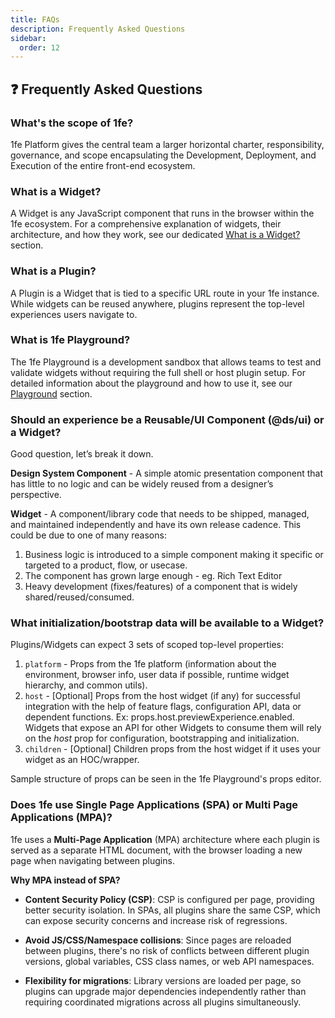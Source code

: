 ```yaml
---
title: FAQs
description: Frequently Asked Questions
sidebar:
  order: 12
---
```



## ❓ Frequently Asked Questions

### What's the scope of 1fe?

1fe Platform gives the central team a larger horizontal charter, responsibility, governance, and scope encapsulating the Development, Deployment, and Execution of the entire front-end ecosystem.

### What is a Widget?

A Widget is any JavaScript component that runs in the browser within the 1fe ecosystem. For a comprehensive explanation of widgets, their architecture, and how they work, see our dedicated [What is a Widget?](../widgets/) section.

### What is a Plugin?

A Plugin is a Widget that is tied to a specific URL route in your 1fe instance. While widgets can be reused anywhere, plugins represent the top-level experiences users navigate to.

### What is 1fe Playground?

The 1fe Playground is a development sandbox that allows teams to test and validate widgets without requiring the full shell or host plugin setup. For detailed information about the playground and how to use it, see our [Playground](../playground) section.

### Should an experience be a Reusable/UI Component (@ds/ui) or a Widget?

Good question, let’s break it down.

**Design System Component** - A simple atomic presentation component that has little to no logic and can be widely reused from a designer’s perspective.

**Widget** - A component/library code that needs to be shipped, managed, and maintained independently and have its own release cadence. This could be due to one of many reasons:

1.  Business logic is introduced to a simple component making it specific or targeted to a product, flow, or usecase.
2.  The component has grown large enough - eg. Rich Text Editor
3.  Heavy development (fixes/features) of a component that is widely shared/reused/consumed.

### What initialization/bootstrap data will be available to a Widget?

Plugins/Widgets can expect 3 sets of scoped top-level properties:

1.  `platform` - Props from the 1fe platform (information about the environment, browser info, user data if possible, runtime widget hierarchy, and common utils).
2.  `host` - [Optional] Props from the host widget (if any) for successful integration with the help of feature flags, configuration API, data or dependent functions. Ex: props.host.previewExperience.enabled. Widgets that expose an API for other Widgets to consume them will rely on the _host_ prop for configuration, bootstrapping and initialization.
3.  `children` - [Optional] Children props from the host widget if it uses your widget as an HOC/wrapper.

Sample structure of props can be seen in the 1fe Playground's props editor.

### Does 1fe use Single Page Applications (SPA) or Multi Page Applications (MPA)?

1fe uses a **Multi-Page Application** (MPA) architecture where each plugin is served as a separate HTML document, with the browser loading a new page when navigating between plugins.

**Why MPA instead of SPA?**

- **Content Security Policy (CSP)**: CSP is configured per page, providing better security isolation. In SPAs, all plugins share the same CSP, which can expose security concerns and increase risk of regressions.

- **Avoid JS/CSS/Namespace collisions**: Since pages are reloaded between plugins, there's no risk of conflicts between different plugin versions, global variables, CSS class names, or web API namespaces.

- **Flexibility for migrations**: Library versions are loaded per page, so plugins can upgrade major dependencies independently rather than requiring coordinated migrations across all plugins simultaneously.
